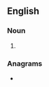 ==English==

===Noun===
{{head|en|noun plural form}}

# {{plural of|fifteenth|lang=en}}

===Anagrams===
* {{anagrams|en|a=eeffhinstt|stiffeneth}}